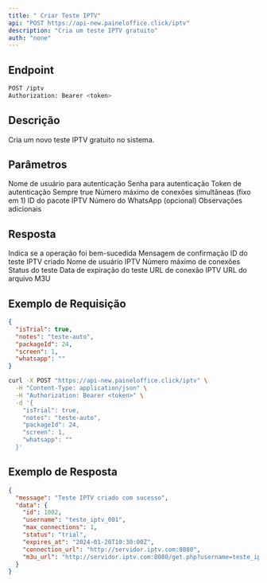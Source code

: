 ```yaml
---
title: " Criar Teste IPTV"
api: "POST https://api-new.paineloffice.click/iptv"
description: "Cria um teste IPTV gratuito"
auth: "none"
---
```


## Endpoint

<CodeGroup>

```bash Requisição
POST /iptv
Authorization: Bearer <token>
```

</CodeGroup>

## Descrição

Cria um novo teste IPTV gratuito no sistema.

## Parâmetros

<ParamField query="username" type="string" required>
  Nome de usuário para autenticação
</ParamField>

<ParamField query="password" type="string" required>
  Senha para autenticação
</ParamField>

<ParamField query="token" type="string" required>
  Token de autenticação
</ParamField>

<ParamField body="isTrial" type="boolean" required default="true">
  Sempre true
</ParamField>

<ParamField body="screen" type="integer" required default="1">
  Número máximo de conexões simultâneas (fixo em 1)
</ParamField>

<ParamField body="packageId" type="integer" required>
  ID do pacote IPTV
</ParamField>

<ParamField body="whatsapp" type="string">
  Número do WhatsApp (opcional)
</ParamField>

<ParamField body="notes" type="string">
  Observações adicionais
</ParamField>

## Resposta

<ResponseField name="success" type="boolean">
  Indica se a operação foi bem-sucedida
</ResponseField>

<ResponseField name="message" type="string">
  Mensagem de confirmação
</ResponseField>

<ResponseField name="data" type="object">
  <Expandable title="properties">
    <ResponseField name="id" type="integer">
      ID do teste IPTV criado
    </ResponseField>
    <ResponseField name="username" type="string">
      Nome de usuário IPTV
    </ResponseField>
    <ResponseField name="max_connections" type="integer">
      Número máximo de conexões
    </ResponseField>
    <ResponseField name="status" type="string">
      Status do teste
    </ResponseField>
    <ResponseField name="expires_at" type="string">
      Data de expiração do teste
    </ResponseField>
    <ResponseField name="connection_url" type="string">
      URL de conexão IPTV
    </ResponseField>
    <ResponseField name="m3u_url" type="string">
      URL do arquivo M3U
    </ResponseField>
  </Expandable>
</ResponseField>

## Exemplo de Requisição

<CodeGroup>

```json TryIt
{
  "isTrial": true,
  "notes": "teste-auto",
  "packageId": 24,
  "screen": 1,
  "whatsapp": ""
}
```

```bash cURL
curl -X POST "https://api-new.paineloffice.click/iptv" \
  -H "Content-Type: application/json" \
  -H "Authorization: Bearer <token>" \
  -d '{
    "isTrial": true,
    "notes": "teste-auto",
    "packageId": 24,
    "screen": 1,
    "whatsapp": ""
  }'
```

</CodeGroup>

## Exemplo de Resposta

```json
{
  "message": "Teste IPTV criado com sucesso",
  "data": {
    "id": 1002,
    "username": "teste_iptv_001",
    "max_connections": 1,
    "status": "trial",
    "expires_at": "2024-01-20T10:30:00Z",
    "connection_url": "http://servidor.iptv.com:8080",
    "m3u_url": "http://servidor.iptv.com:8080/get.php?username=teste_iptv_001&password=70774455&type=m3u_plus"
  }
}
```